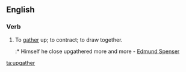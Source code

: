 ==English==

===Verb===
{{en-verb}}

# {{obsolete}} To [[gather]] up; to contract; to draw together.
#:* Himself he close upgathered more and more - [[w:Edmund Spenser|Edmund Spenser]]

[[ta:upgather]]